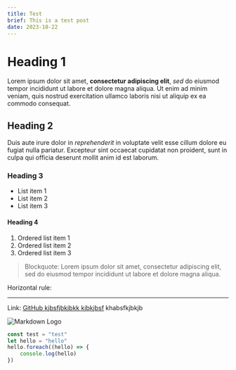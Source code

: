 ```yaml
---
title: Test
brief: This is a test post
date: 2023-10-22
---
```


# Heading 1

Lorem ipsum dolor sit amet, **consectetur adipiscing elit**, _sed_ do eiusmod tempor incididunt ut labore et dolore magna aliqua. Ut enim ad minim veniam, quis nostrud exercitation ullamco laboris nisi ut aliquip ex ea commodo consequat.

## Heading 2

Duis aute irure dolor in _reprehenderit_ in voluptate velit esse cillum dolore eu fugiat nulla pariatur. Excepteur sint occaecat cupidatat non proident, sunt in culpa qui officia deserunt mollit anim id est laborum.

### Heading 3

-   List item 1
-   List item 2
-   List item 3

#### Heading 4

1. Ordered list item 1
2. Ordered list item 2
3. Ordered list item 3

> Blockquote: Lorem ipsum dolor sit amet, consectetur adipiscing elit, sed do eiusmod tempor incididunt ut labore et dolore magna aliqua.

Horizontal rule:

---

Link: [GitHub kjbsfjbkjbkk kjbkjbsf](https://google.com) khabsfkjbkjb

![Markdown Logo](/images/test.png)

```js
const test = "test"
let hello = "hello"
hello.foreach((hello) => {
    console.log(hello)
})
```